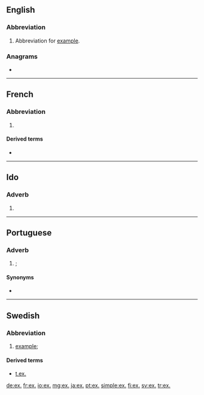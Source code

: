 {{also|ex|Ex|ex-|-ex}}
==English==

===Abbreviation===
{{rfc-header|Abbreviation}}
{{head|en|abbreviation}}

# Abbreviation for [[example]].

===Anagrams===
* {{l|en|xe}}

----

==French==

===Abbreviation===
{{rfc-header|Abbreviation}}
{{head|fr|abbreviation}}

# {{abbreviation of|exemple|lang=fr}}

====Derived terms====
* {{l|fr|par ex.}}

----

==Ido==

===Adverb===
{{head|io|adverb}}

# {{abbreviation of|exemple|lang=io}}

----

==Portuguese==

===Adverb===
{{pt-adv|-}}

# {{l|en|e.g.}}; {{abbreviation of|por exemplo|lang=pt}}

====Synonyms====
* {{l|pt|p. ex.}}

----

==Swedish==

===Abbreviation===
{{rfc-header|Abbreviation}}
{{head|sv|abbreviation}}

# [[example]]; {{abbreviation of|exempel|lang=sv}}

====Derived terms====
* [[t.ex.]]

[[de:ex.]]
[[fr:ex.]]
[[io:ex.]]
[[mg:ex.]]
[[ja:ex.]]
[[pt:ex.]]
[[simple:ex.]]
[[fi:ex.]]
[[sv:ex.]]
[[tr:ex.]]